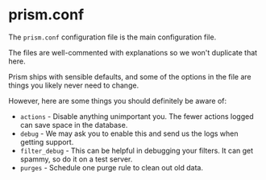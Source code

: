 # prism.conf

The `prism.conf` configuration file is the main configuration file.

The files are well-commented with explanations so we won't duplicate that here.

Prism ships with sensible defaults, and some of the options in the file are things you likely never need to change.

However, here are some things you should definitely be aware of:

- `actions` - Disable anything unimportant you. The fewer actions logged can save space in the database.
- `debug` - We may ask you to enable this and send us the logs when getting support.
- `filter_debug` - This can be helpful in debugging your filters. It can get spammy, so do it on a test server.
- `purges` - Schedule one purge rule to clean out old data.
